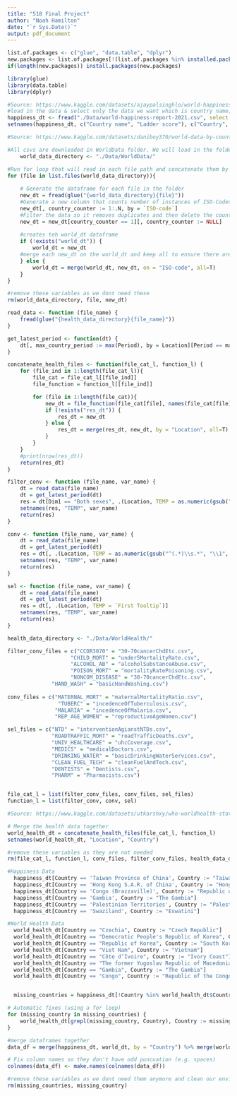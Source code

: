 ```yaml
---
title: "518 Final Project"
author: "Noah Hamilton"
date: "`r Sys.Date()`"
output: pdf_document
---
```


```r
list.of.packages <- c("glue", "data.table", "dplyr")
new.packages <- list.of.packages[!(list.of.packages %in% installed.packages()[,"Package"])]
if(length(new.packages)) install.packages(new.packages)
```

```r
library(glue)
library(data.table)
library(dplyr)
```

```r
#Source: https://www.kaggle.com/datasets/ajaypalsinghlo/world-happiness-report-2021
#load in the data & select only the data we want which is country name, happiness score (ladder score) and regional indicator
happiness_dt <- fread("./Data/world-happiness-report-2021.csv", select = c("Country name", "Regional indicator", "Ladder score"))
setnames(happiness_dt, c("Country name", "Ladder score"), c("Country", "Happiness"))
```

```r
#Source: https://www.kaggle.com/datasets/daniboy370/world-data-by-country-2020?select=Life+expectancy.csv

#All csvs are downloaded in WorldData folder. We will load in the folder filepath here.
    world_data_directory <- "./Data/WorldData/"

#Run for loop that will read in each file path and concatenate them by country.
for (file in list.files(world_data_directory)){
    
    # Generate the dataframe for each file in the folder
    new_dt = fread(glue("{world_data_directory}{file}"))
    #Generate a new column that counts number of instances of ISO-Codes
    new_dt[, country_counter := 1:.N, by = `ISO-code`]
    #Filter the data so it removes duplicates and then delete the country_counter column
    new_dt = new_dt[country_counter == 1][, country_counter := NULL]
    
    #creates teh world_dt dataframe   
    if (!exists("world_dt")) {
        world_dt = new_dt
    #merge each new_dt on the world_dt and keep all to ensure there are NA values where they should be.
    } else {
        world_dt = merge(world_dt, new_dt, on = "ISO-code", all=T)        
    }    
}

#remove these variables as we dont need these
rm(world_data_directory, file, new_dt)
```

```r
read_data <- function (file_name) {
    fread(glue("{health_data_directory}{file_name}"))
}

get_latest_period <- function(dt) {
    dt[, max_country_period := max(Period), by = Location][Period == max_country_period][, max_country_period := NULL]
}

concatenate_health_files <- function(file_cat_l, function_l) {
    for (file_ind in 1:length(file_cat_l)){
        file_cat = file_cat_l[[file_ind]]
        file_function = function_l[[file_ind]]

        for (file in 1:length(file_cat)){
            new_dt = file_function(file_cat[file], names(file_cat[file]))
            if (!exists("res_dt")) {
                res_dt = new_dt
            } else {
                res_dt = merge(res_dt, new_dt, by = "Location", all=T)
            }
        }
    }
    #print(nrow(res_dt))
    return(res_dt)
}

filter_conv <- function (file_name, var_name) {
    dt = read_data(file_name)
    dt = get_latest_period(dt)
    res = dt[Dim1 == "Both sexes", .(Location, TEMP = as.numeric(gsub("^(.*)\\s.*", "\\1", `First Tooltip`)))]
    setnames(res, "TEMP", var_name)
    return(res)
}

conv <- function (file_name, var_name) {
    dt = read_data(file_name)
    dt = get_latest_period(dt)
    res = dt[, .(Location, TEMP = as.numeric(gsub("^(.*)\\s.*", "\\1", `First Tooltip`)))]
    setnames(res, "TEMP", var_name)
    return(res)
}

sel <- function (file_name, var_name) {
    dt = read_data(file_name)
    dt = get_latest_period(dt)
    res = dt[, .(Location, TEMP = `First Tooltip`)]
    setnames(res, "TEMP", var_name)
    return(res)
}
```

```r
health_data_directory <- "./Data/WorldHealth/"

filter_conv_files = c("CCDR3070" = "30-70cancerChdEtc.csv",
                    "CHILD_MORT" = "under5MortalityRate.csv",
                    "ALCOHOL_AB" = "alcoholSubstanceAbuse.csv",
                    "POISON_MORT" = "mortalityRatePoisoning.csv",
                    "NONCOM_DISEASE" = "30-70cancerChdEtc.csv",
              "HAND_WASH" = "basicHandWashing.csv")
                
conv_files = c("MATERNAL_MORT" = "maternalMortalityRatio.csv", 
                "TUBERC" = "incedenceOfTuberculosis.csv",
               "MALARIA" = "incedenceOfMalaria.csv",
               "REP_AGE_WOMEN" = "reproductiveAgeWomen.csv")

sel_files = c("NTD" = "interventionAgianstNTDs.csv",
              "ROADTRAFFIC_MORT" = "roadTrafficDeaths.csv",
              "UNIV_HEALTHCARE" = "uhcCoverage.csv",
              "MEDICS" = "medicalDoctors.csv",
              "DRINKING_WATER" = "basicDrinkingWaterServices.csv",
              "CLEAN_FUEL_TECH" = "cleanFuelAndTech.csv",
              "DENTISTS" = "Dentists.csv",
              "PHARM" = "Pharmacists.csv")


file_cat_l = list(filter_conv_files, conv_files, sel_files)
function_l = list(filter_conv, conv, sel)
```

```r
#Source: https://www.kaggle.com/datasets/utkarshxy/who-worldhealth-statistics-2020-complete

# Merge the health data together 
world_health_dt = concatenate_health_files(file_cat_l, function_l)
setnames(world_health_dt, "Location", "Country")

#remove these variables as they are not needed
rm(file_cat_l, function_l, conv_files, filter_conv_files, health_data_directory, sel_files, concatenate_health_files, conv, filter_conv, get_latest_period, read_data, sel)
```

```r

#Happiness Data
  happiness_dt[Country == 'Taiwan Province of China', Country := "Taiwan"]
  happiness_dt[Country == 'Hong Kong S.A.R. of China', Country := "Hong Kong"]
  happiness_dt[Country == 'Congo (Brazzaville)', Country := "Republic of the Congo"]
  happiness_dt[Country == 'Gambia', Country := "The Gambia"]
  happiness_dt[Country == 'Palestinian Territories', Country := "Palestine"]
  happiness_dt[Country == 'Swaziland', Country := "Eswatini"]

#World Health Data
  world_health_dt[Country == "Czechia", Country := "Czech Republic"]
  world_health_dt[Country == "Democratic People's Republic of Korea", Country :=   "North Korea"]
  world_health_dt[Country == "Republic of Korea", Country := "South Korea"]
  world_health_dt[Country == "Viet Nam", Country := "Vietnam"]
  world_health_dt[Country == "Côte d’Ivoire", Country := "Ivory Coast"]
  world_health_dt[Country == "The former Yugoslav Republic of Macedonia",   Country:="North Macedonia"]
  world_health_dt[Country == "Gambia", Country := "The Gambia"]
  world_health_dt[Country == "Congo", Country := "Republic of the Congo"]


  missing_countries = happiness_dt[!Country %in% world_health_dt$Country, Country]

# Automatic fixes (using a for loop)
for (missing_country in missing_countries) {
    world_health_dt[grepl(missing_country, Country), Country := missing_country]    
}

#merge dataframes together
data_df = merge(happiness_dt, world_dt, by = "Country") %>% merge(world_health_dt, by = "Country")

# Fix column names so they don't have odd puncuation (e.g. spaces)
colnames(data_df) <- make.names(colnames(data_df))

#remove these variables as we dont need them anymore and clean our environment before doing analysis
rm(missing_countries, missing_country)
```

```r

```

